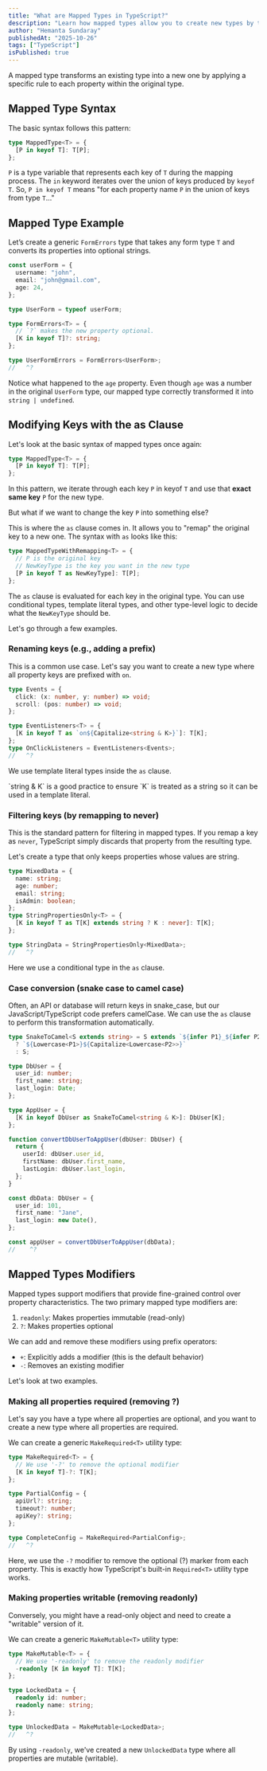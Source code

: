 ```yaml
---
title: "What are Mapped Types in TypeScript?"
description: "Learn how mapped types allow you to create new types by transforming the properties of existing types."
author: "Hemanta Sundaray"
publishedAt: "2025-10-26"
tags: ["TypeScript"]
isPublished: true
---
```



A mapped type transforms an existing type into a new one by applying a specific rule to each property within the original type.

## Mapped Type Syntax

The basic syntax follows this pattern:

```ts title="TypeScript"
type MappedType<T> = {
  [P in keyof T]: T[P];
};
```

`P` is a type variable that represents each key of `T` during the mapping process. The `in` keyword iterates over the union of keys produced by `keyof T`. So, `P in keyof T` means "for each property name `P` in the union of keys from type `T`..."

## Mapped Type Example

Let’s create a generic `FormErrors` type that takes any form type `T` and converts its properties into optional strings.

```ts twoslash title="TypeScript"
const userForm = {
  username: "john",
  email: "john@gmail.com",
  age: 24,
};

type UserForm = typeof userForm;

type FormErrors<T> = {
  // `?` makes the new property optional.
  [K in keyof T]?: string;
};

type UserFormErrors = FormErrors<UserForm>;
//   ^?
```

Notice what happened to the `age` property. Even though `age` was a number in the original `UserForm` type, our mapped type correctly transformed it into `string | undefined`.

## Modifying Keys with the as Clause

Let's look at the basic syntax of mapped types once again:

```ts title="TypeScript"
type MappedType<T> = {
  [P in keyof T]: T[P];
};
```

In this pattern, we iterate through each key `P` in keyof `T` and use that **exact same key** `P` for the new type.

But what if we want to change the key `P` into something else?

This is where the `as` clause comes in. It allows you to "remap" the original key to a new one. The syntax with `as` looks like this:

```ts title="TypeScript"
type MappedTypeWithRemapping<T> = {
  // P is the original key
  // NewKeyType is the key you want in the new type
  [P in keyof T as NewKeyType]: T[P];
};
```

The `as` clause is evaluated for each key in the original type. You can use conditional types, template literal types, and other type-level logic to decide what the `NewKeyType` should be.

Let's go through a few examples.

### Renaming keys (e.g., adding a prefix)

This is a common use case. Let's say you want to create a new type where all property keys are prefixed with `on`.

```ts twoslash title="TypeScript"
type Events = {
  click: (x: number, y: number) => void;
  scroll: (pos: number) => void;
};

type EventListeners<T> = {
  [K in keyof T as `on${Capitalize<string & K>}`]: T[K];
};
type OnClickListeners = EventListeners<Events>;
//   ^?
```

We use template literal types inside the `as` clause.

<Note>
  `string & K` is a good practice to ensure `K` is treated as a string so it can
  be used in a template literal.
</Note>

### Filtering keys (by remapping to never)

This is the standard pattern for filtering in mapped types. If you remap a key as `never`, TypeScript simply discards that property from the resulting type.

Let's create a type that only keeps properties whose values are string.

```ts twoslash title="TypeScript"
type MixedData = {
  name: string;
  age: number;
  email: string;
  isAdmin: boolean;
};
type StringPropertiesOnly<T> = {
  [K in keyof T as T[K] extends string ? K : never]: T[K];
};

type StringData = StringPropertiesOnly<MixedData>;
//   ^?
```

Here we use a conditional type in the `as` clause.

### Case conversion (snake case to camel case)

Often, an API or database will return keys in snake_case, but our JavaScript/TypeScript code prefers camelCase. We can use the `as` clause to perform this transformation automatically.

```ts twoslash title="TypeScript"
type SnakeToCamel<S extends string> = S extends `${infer P1}_${infer P2}`
  ? `${Lowercase<P1>}${Capitalize<Lowercase<P2>>}`
  : S;

type DbUser = {
  user_id: number;
  first_name: string;
  last_login: Date;
};

type AppUser = {
  [K in keyof DbUser as SnakeToCamel<string & K>]: DbUser[K];
};

function convertDbUserToAppUser(dbUser: DbUser) {
  return {
    userId: dbUser.user_id,
    firstName: dbUser.first_name,
    lastLogin: dbUser.last_login,
  };
}

const dbData: DbUser = {
  user_id: 101,
  first_name: "Jane",
  last_login: new Date(),
};

const appUser = convertDbUserToAppUser(dbData);
//    ^?
```

## Mapped Types Modifiers

Mapped types support modifiers that provide fine-grained control over property characteristics. The two primary mapped type modifiers are:

1. `readonly`: Makes properties immutable (read-only)
2. `?`: Makes properties optional

We can add and remove these modifiers using prefix operators:

- `+`: Explicitly adds a modifier (this is the default behavior)
- `-`: Removes an existing modifier

Let's look at two examples.

### Making all properties required (removing ?)

Let's say you have a type where all properties are optional, and you want to create a new type where all properties are required.

We can create a generic `MakeRequired<T>` utility type:

```ts twoslash title="TypeScript"
type MakeRequired<T> = {
  // We use '-?' to remove the optional modifier
  [K in keyof T]-?: T[K];
};

type PartialConfig = {
  apiUrl?: string;
  timeout?: number;
  apiKey?: string;
};

type CompleteConfig = MakeRequired<PartialConfig>;
//   ^?
```

Here, we use the `-?` modifier to remove the optional (?) marker from each property. This is exactly how TypeScript's built-in `Required<T>` utility type works.

### Making properties writable (removing readonly)

Conversely, you might have a read-only object and need to create a "writable" version of it.

We can create a generic `MakeMutable<T>` utility type:

```ts twoslash title="TypeScript"
type MakeMutable<T> = {
  // We use '-readonly' to remove the readonly modifier
  -readonly [K in keyof T]: T[K];
};

type LockedData = {
  readonly id: number;
  readonly name: string;
};

type UnlockedData = MakeMutable<LockedData>;
//   ^?
```

By using `-readonly`, we've created a new `UnlockedData` type where all properties are mutable (writable).
